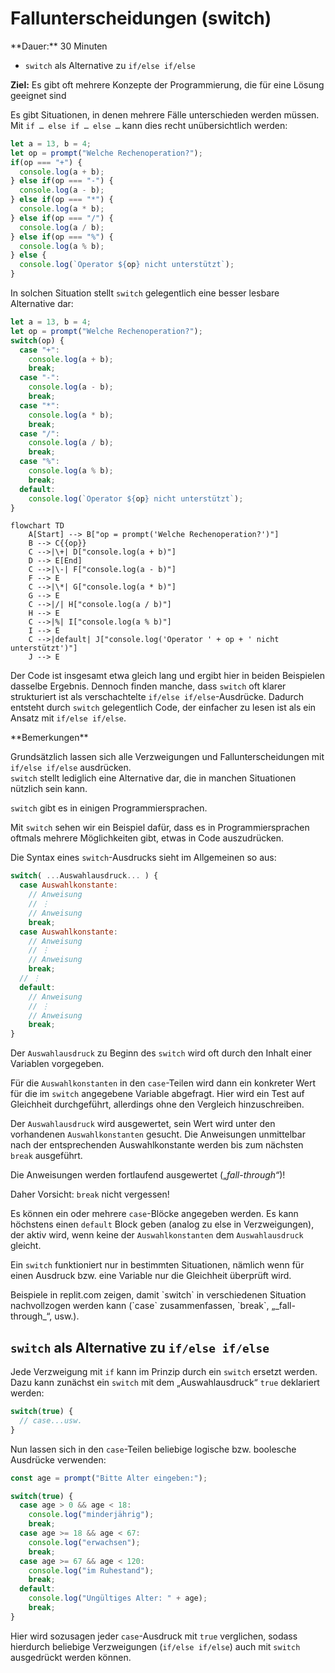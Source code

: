 
# Fallunterscheidungen (switch)

<Callout>
  **Dauer:** 30 Minuten

  - `switch` als Alternative zu `if/else if/else`

  **Ziel:** Es gibt oft mehrere Konzepte der Programmierung, die für eine Lösung geeignet sind
</Callout>

Es gibt Situationen, in denen mehrere Fälle unterschieden werden 
müssen. Mit `if … else if … else …` kann dies recht 
unübersichtlich werden:

```js
let a = 13, b = 4;	
let op = prompt("Welche Rechenoperation?");
if(op === "+") {
  console.log(a + b);
} else if(op === "-") {
  console.log(a - b);
} else if(op === "*") {
  console.log(a * b);
} else if(op === "/") {
  console.log(a / b);
} else if(op === "%") {
  console.log(a % b);
} else {
  console.log(`Operator ${op} nicht unterstützt`);
}
```

In solchen Situation stellt `switch` gelegentlich eine besser 
lesbare Alternative dar:

```javascript
let a = 13, b = 4;	
let op = prompt("Welche Rechenoperation?");
switch(op) {
  case "+":
    console.log(a + b);
    break;
  case "-":
    console.log(a - b);
    break;
  case "*":
    console.log(a * b);
    break;
  case "/":
    console.log(a / b);
    break;
  case "%":
    console.log(a % b);
    break;
  default:
    console.log(`Operator ${op} nicht unterstützt`);
}
```

```mermaid
flowchart TD
    A[Start] --> B["op = prompt('Welche Rechenoperation?')"]
    B --> C{{op}}
    C -->|\+| D["console.log(a + b)"]
    D --> E[End]
    C -->|\-| F["console.log(a - b)"]
    F --> E
    C -->|\*| G["console.log(a * b)"]
    G --> E
    C -->|/| H["console.log(a / b)"]
    H --> E
    C -->|%| I["console.log(a % b)"]
    I --> E
    C -->|default| J["console.log('Operator ' + op + ' nicht unterstützt')"]
    J --> E
```


Der Code ist insgesamt etwa gleich lang und ergibt hier in 
beiden Beispielen dasselbe Ergebnis. Dennoch finden manche,
dass `switch` oft klarer strukturiert ist als verschachtelte
`if/else if/else`-Ausdrücke. Dadurch entsteht durch `switch`
gelegentlich Code, der einfacher zu lesen ist als ein Ansatz
mit `if/else if/else`. 

<Callout type="info">
**Bemerkungen**

Grundsätzlich lassen sich alle Verzweigungen und 
Fallunterscheidungen mit `if/else if/else` ausdrücken.  
`switch` stellt lediglich eine Alternative dar, die in
manchen Situationen nützlich sein kann.

`switch` gibt es in einigen Programmiersprachen.

Mit `switch` sehen wir ein Beispiel dafür, dass es in
Programmiersprachen oftmals mehrere Möglichkeiten gibt,
etwas in Code auszudrücken.
</Callout>


Die Syntax eines `switch`-Ausdrucks sieht im Allgemeinen so aus:

```javascript
switch( ...Auswahlausdruck... ) {
  case Auswahlkonstante:
    // Anweisung
    // ⋮
    // Anweisung
    break;
  case Auswahlkonstante:
    // Anweisung
    // ⋮
    // Anweisung
    break;
  // ⋮
  default:
    // Anweisung
    // ⋮
    // Anweisung
    break;
}
```

Der `Auswahlausdruck` zu Beginn des `switch` wird oft durch 
den Inhalt einer Variablen vorgegeben.

Für die `Auswahlkonstanten` in den `case`-Teilen 
wird dann ein konkreter Wert für die im `switch`
angegebene Variable abgefragt. Hier wird ein Test 
auf Gleichheit durchgeführt, allerdings ohne den 
Vergleich hinzuschreiben.

Der `Auswahlausdruck` wird ausgewertet, sein Wert 
wird unter den vorhandenen `Auswahlkonstanten`
gesucht. Die Anweisungen unmittelbar nach der 
entsprechenden Auswahlkonstante werden bis zum 
nächsten `break` ausgeführt.

Die Anweisungen werden fortlaufend ausgewertet 
(„_fall-through“_)!
    
Daher Vorsicht: `break` nicht vergessen!

Es können ein oder mehrere `case`-Blöcke angegeben 
werden. Es kann höchstens einen `default` Block 
geben (analog zu else in Verzweigungen), der aktiv
wird, wenn keine der `Auswahlkonstanten` dem
`Auswahlausdruck` gleicht.

Ein `switch` funktioniert nur in bestimmten 
Situationen, nämlich wenn für einen Ausdruck bzw.
eine Variable nur die Gleichheit überprüft wird.

<Callout type="info">
Beispiele in replit.com zeigen, damit `switch`
in verschiedenen Situation nachvollzogen werden 
kann (`case` zusammenfassen, `break`, 
„_fall-through_“, usw.).
</Callout>

## `switch` als Alternative zu `if/else if/else`

Jede Verzweigung mit `if` kann im Prinzip durch
ein `switch` ersetzt werden. Dazu kann zunächst
ein `switch` mit dem „Auswahlausdruck“ `true`
deklariert werden:

```js
switch(true) {
  // case...usw.
}
```

Nun lassen sich in den `case`-Teilen beliebige
logische bzw. boolesche Ausdrücke verwenden:

```js
const age = prompt("Bitte Alter eingeben:");

switch(true) {
  case age > 0 && age < 18:
    console.log("minderjährig");
    break;
  case age >= 18 && age < 67:
    console.log("erwachsen");
    break;
  case age >= 67 && age < 120:
    console.log("im Ruhestand");
    break;
  default:
    console.log("Ungültiges Alter: " + age);
    break;
}
```

Hier wird sozusagen jeder `case`-Ausdruck mit `true`
verglichen, sodass hierdurch beliebige Verzweigungen
(`if/else if/else`) auch mit `switch` 
ausgedrückt werden können.
